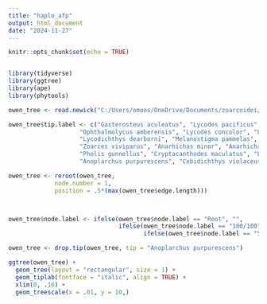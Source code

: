 ```yaml
---
title: "haplo_afp"
output: html_document
date: "2024-11-27"
---
```


```r
knitr::opts_chunk$set(echo = TRUE)


library(tidyverse)
library(ggtree)
library(ape)
library(phytools)

```

```r

owen_tree <- read.newick("C:/Users/omoos/OneDrive/Documents/zoarcoidei/SUPERMATRIX.phylip.treefile")

owen_tree$tip.label <- c("Gasterosteus aculeatus", "Lycodes pacificus", "Lycodes diapterus", 
                    "Ophthalmolycus amberensis", "Lycodes concolor", "Lycodes platyrhinus", 
                    "Lycodichthys dearborni", "Melanostigma pammelas", "Melanostigma gelatinosum",
                    "Zoarces viviparus", "Anarhichas minor", "Anarhichas lupus",
                    "Pholis gunnellus", "Cryptacanthodes maculatus", "Leptoclinus maculatus", 
                    "Anoplarchus purpurescens", "Cebidichthys violaceus", "Bathymaster signatus")

owen_tree <- reroot(owen_tree, 
             node.number = 1, 
             position = .5*(max(owen_tree$edge.length)))



owen_tree$node.label <- ifelse(owen_tree$node.label == "Root", "", 
                               ifelse(owen_tree$node.label == "100/100", "100",
                                      ifelse(owen_tree$node.label == "51/71", "72", owen_tree$node.label)))

owen_tree <- drop.tip(owen_tree, tip = "Anoplarchus purpurescens")

ggtree(owen_tree) +
  geom_tree(layout = "rectangular", size = 1) +
  geom_tiplab(fontface = "italic", align = TRUE) +
  xlim(0, .16) +
  geom_treescale(x = .01, y = 10,)

```


